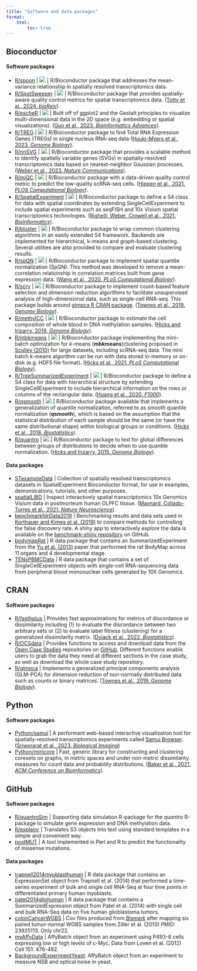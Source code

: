 ```yaml
---
title: "Software and data packages"
format:
    html:
        toc: true
---
```


## Bioconductor 

#### Software packages


- [R/spoon](https://bioconductor.org/packages/spoon) | <img src="https://bioconductor.org/shields/years-in-bioc/spoon.svg"> |  R/Bioconductor package that addresses the mean-variance relationship in spatially resolved transcriptomics data.
- [R/SpotSweeper](https://bioconductor.org/packages/SpotSweeper) | <img src="https://bioconductor.org/shields/years-in-bioc/SpotSweeper.svg"> |  R/Bioconductor package that provides spatially-aware quality control metrics for spatial transcriptomics data. ([Totty et al., 2024. _bioRxiv_](https://doi.org/10.1101/2024.06.06.597765)).
- [R/escheR](https://bioconductor.org/packages/escheR) | <img src="https://bioconductor.org/shields/years-in-bioc/escheR.svg"> |  Built off of ggplot2 and the Gestalt principles to visualize multi-dimensional data in the 2D space (e.g. embedding or spatial visualizations). ([Guo et al., 2023. _Bioinformatics Advances_](https://doi.org/10.1093/bioadv/vbad179)).
- [R/TREG](https://www.bioconductor.org/packages/TREG) | <img src="https://bioconductor.org/shields/years-in-bioc/TREG.svg"> | R/Bioconductor package to find Total RNA Expression Genes (TREGs) in single nucleus RNA-seq data ([Huuki-Myers et al., 2023. _Genome Biology_](https://doi.org/10.1186/s13059-023-03066-w)).
- [R/nnSVG](https://www.bioconductor.org/packages/nnSVG) | <img src="https://bioconductor.org/shields/years-in-bioc/nnSVG.svg"> | R/Bioconductor package that provides a scalable method to identify spatially variable genes (SVGs) in spatially-resolved transcriptomics data based on nearest-neighbor Gaussian processes. ([Weber et al., 2023. _Nature Communications_](https://doi.org/10.1038/s41467-023-39748-z)).
- [R/miQC](https://www.bioconductor.org/packages/miQC) | <img src="https://bioconductor.org/shields/years-in-bioc/miQC.svg"> | R/Bioconductor package with a data-driven quality control metric to predict the low-quality scRNA-seq cells. ([Hippen et al., 2021. _PLOS Computational Biology_](https://doi.org/10.1371/journal.pcbi.1009290)). 
- [R/SpatialExperiment](https://www.bioconductor.org/packages/SpatialExperiment) | <img src="https://bioconductor.org/shields/years-in-bioc/SpatialExperiment.svg"> | R/Bioconductor package to define a S4 class for data with spatial coordinates by extending SingleCellExperiment to include spatial experiments such as seqFISH and 10x Visium spatial transcriptomics technologies. ([Righelli, Weber, Crowell et al., 2021. _Bioinformatics_](https://doi.org/10.1093/bioinformatics/btac299)). 
- [R/bluster](https://www.bioconductor.org/packages/bluster) | <img src="https://bioconductor.org/shields/years-in-bioc/bluster.svg"> | R/Bioconductor package to wrap common clustering algorithms in an easily extended S4 framework. Backends are implemented for hierarchical, k-means and graph-based clustering. Several utilities are also provided to compare and evaluate clustering results.
- [R/spQN](http://bioconductor.org/packages/spqn) | <img src="https://bioconductor.org/shields/years-in-bioc/spqn.svg"> | R/Bioconductor package to implement spatial quantile normalization (SpQN). This method was developed to remove a mean-correlation relationship in correlation matrices built from gene expression data. ([Wang et al., 2020. _PLoS Computational Biology_](https://doi.org/10.1371/journal.pcbi.1009954)).
- [R/scry](https://bioconductor.org/packages/scry) | <img src="https://bioconductor.org/shields/years-in-bioc/scry.svg"> | R/Bioconductor package to implement count-based feature selection and dimension reduction algorithms to facilitate unsupervised analysis of high-dimensional data, such as single-cell RNA-seq. This package builds around [glmpca R CRAN package](https://cran.r-project.org/web/packages/glmpca/index.html). ([Townes et al., 2019. _Genome Biology_](https://doi.org/10.1186/s13059-019-1861-6)). 
- [R/methylCC](http://bioconductor.org/packages/methylCC) | <img src="https://bioconductor.org/shields/years-in-bioc/methylCC.svg"> | R/Bioconductor package to estimate the cell composition of whole blood in DNA methylation samples. ([Hicks and Irizarry, 2019. _Genome Biology_](https://doi.org/10.1186/s13059-019-1827-8)).
- [R/mbkmeans](http://bioconductor.org/packages/mbkmeans) | <img src="https://bioconductor.org/shields/years-in-bioc/mbkmeans.svg"> | R/Bioconductor package implementing the mini-batch optimization for _k_-means (**mbkmeans**)clustering proposed in [Sculley (2010)](https://www.eecs.tufts.edu/~dsculley/papers/fastkmeans.pdf) for large datasets, including scRNA-seq data. The mini batch _k_-means algorithm can be run with data stored in-memory or on-disk (e.g. HDF5 file format). ([Hicks et al., 2021. _PLoS Computational Biology_](https://doi.org/10.1371/journal.pcbi.1008625)).
- [R/TreeSummarizedExperiment](https://www.bioconductor.org/packages/TreeSummarizedExperiment) | <img src="https://bioconductor.org/shields/years-in-bioc/TreeSummarizedExperiment.svg"> | R/Bioconductor package to define a S4 class for data with hierarchical structure by extending SingleCellExperiment to include hierarchical information on the rows or columns of the rectangular data. ([Huang et al., 2020. _F1000_](https://doi.org/10.12688/f1000research.26669.1)).
- [R/qsmooth](http://bioconductor.org/packages/qsmooth) | <img src="https://bioconductor.org/shields/years-in-bioc/qsmooth.svg"> | R/Bioconductor package available that implements a generalization of quantile normalization, referred to as smooth quantile normalization (**qsmooth**), which is based on the assumption that the statistical distribution of each sample should be the same (or have the same distributional shape) within biological groups or conditions. ([Hicks et al., 2018. _Biostatistics_](https://doi.org/10.1093/biostatistics/kxx028)).
- [R/quantro](http://www.bioconductor.org/packages/release/bioc/html/quantro.html) | <img src="https://bioconductor.org/shields/years-in-bioc/quantro.svg"> | R/Bioconductor package to test for global differences between groups of distributions to decide when to use quantile normalization. ([Hicks and Irizarry, 2015. _Genome Biology_](https://doi.org/10.1186/s13059-015-0679-0)).

#### Data packages

- [STexampleData](https://www.bioconductor.org/packages/STexampleData) | Collection of spatially resolved transcriptomics datasets in SpatialExperiment Bioconductor format, for use in examples, demonstrations, tutorials, and other purposes. 
- [spatialLIBD](http://www.bioconductor.org/packages/spatialLIBD) | Inspect interactively spatial transcriptomics 10x Genomics Visium data in postmorteum human DLPFC tissue. ([Maynard, Collado-Torres et al., 2021. _Nature Neuroscience_](https://doi.org/10.1038/s41593-020-00787-0)). 
- [benchmarkfdrData2019](http://bioconductor.org/packages/benchmarkfdrData2019) | Benchmarking results and data sets used in [Korthauer and Kimes et al. (2019)](https://doi.org/10.1186/s13059-019-1716-1) to compare methods for controlling the false discovery rate. A shiny app to interactively explore the data is available on the [benchmark-shiny repository](https://github.com/kdkorthauer/benchmarkfdr-shiny) on GitHub. 
- [bodymapRat](http://bioconductor.org/packages/bodymapRat) | R data package that contains an SummarizedExperiment from the [Yu et al. (2013)](https://www.ncbi.nlm.nih.gov/pubmed/24510058) paper that performed the rat BodyMap across 11 organs and 4 developmental stage. 
- [TENxPBMCData](http://bioconductor.org/packages/TENxPBMCData) | R data package that contains a set of SingleCellExperiment objects with single-cell RNA-sequencing data from peripheral blood mononuclear cells generated by 10X Genomics. 

## CRAN 

#### Software packages

- [R/fasthplus](https://cran.r-project.org/web/packages/fasthplus) | Provides fast approximations for metrics of discordance or dissimilarity including (1) to evaluate the discordance between two arbitrary sets or (2) to evaluate label fitness (clustering) for a generalized dissimilarity matrix. ([Dyjack et al., 2022. _Biostatistics_](https://doi.org/10.1093/biostatistics/kxac035)).
- [R/OCSdata](https://cran.r-project.org/web/packages/OCSdata) | Provides functions to access and download data from the [Open Case Studies](https://www.opencasestudies.org) repositories on [GitHub](https://github.com/opencasestudies). Different functions enable users to grab the data they need at different sections in the case study, as well as download the whole case study repository. 
- [R/glmpca](https://cran.r-project.org/web/packages/glmpca/index.html) | Implements a generalized principal components analysis (GLM-PCA) for dimension reduction of non-normally distributed data such as counts or binary matrices. ([Townes et al., 2019. _Genome Biology_](https://doi.org/10.1186/s13059-019-1861-6)).

## Python

#### Software packages 

- [Python/samui](https://github.com/chaichontat/samui) | A performant web-based interactive visualization tool for spatially-resolved transcriptomics experiments called [Samui Browser](https://samuibrowser.com). ([Sriworarat et al., 2023. _Biological Imaging_](https://doi.org/10.1017/S2633903X2300017X))
- [Python/minicore](https://github.com/dnbaker/minicore) | Fast, generic library for constructing and clustering coresets on graphs, in metric spaces and under non-metric dissimilarity measures for count data and probability distributions. ([Baker et al., 2021. _ACM Conference on Bioinformatics_](https://pubmed.ncbi.nlm.nih.gov/34778889/)).

## GitHub

#### Software packages

- [R/quantroSim](https://github.com/stephaniehicks/quantroSim) | Supporting data simulation R-package for the *quantro* R-package to simulate gene expression and DNA methylation data.
- [R/explainr](https://github.com/hilaryparker/explainr) | Translates S3 objects into text using standard templates in a simple and convenient way. 
- [postMUT](https://github.com/stephaniehicks/postMUT) | A tool implemented in Perl and R to predict the functionality of missense mutations.


#### Data packages

- [trapnell2014myoblasthuman](https://github.com/stephaniehicks/trapnell2014myoblasthuman) | R data package that contains an ExpressionSet object from Trapnell et al. (2014) that performed a time-series experiment of bulk and single cell RNA-Seq at four time points in differentiated primary human myoblasts. 
- [patel2014gliohuman](https://github.com/willtownes/patel2014gliohuman) | R data package that contains a SummarizedExpression object from Patel et al. (2014) with single cell and bulk RNA-Seq data on five human glioblastoma tumors. 
- [colonCancerWGBS](https://github.com/genomicsclass/colonCancerWGBS) | Cov files produced from [Bismark](http://www.bioinformatics.babraham.ac.uk/projects/bismark/) after mapping six paired tumor-normal WGBS samples from Ziller et al. (2013) PMID: 23925113. Only chr22. 
- [myAffyData](https://github.com/stephaniehicks/mycAffyData) | AffyBatch object from an experiment using P493-6 cells expressing low or high levels of c-Myc. Data from Loven et al. (2012) Cell 151: 476-482.
- [BackgroundExperimentYeast](https://github.com/stephaniehicks/BackgroundExperimentYeast): AffyBatch object from an experiment to measure NSB and optical noise in yeast.

